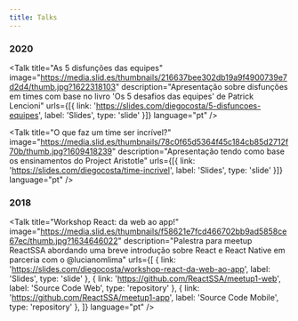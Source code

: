 ```yaml
---
title: Talks
---
```



### 2020

<Talk
  title="As 5 disfunções das equipes"
  image="https://media.slid.es/thumbnails/216637bee302db19a9f4900739e7d2d4/thumb.jpg?1622318103"
  description="Apresentação sobre disfunções em times com base no livro 'Os 5 desafios das equipes' de Patrick Lencioni"
  urls={[{ link: 'https://slides.com/diegocosta/5-disfuncoes-equipes', label: 'Slides', type: 'slide' }]}
  language="pt"
/>

<Talk
  title="O que faz um time ser incrível?"
  image="https://media.slid.es/thumbnails/78c0f65d5364f45c184cb85d2712f70b/thumb.jpg?1609418239"
  description="Apresentação tendo como base os ensinamentos do Project Aristotle"
  urls={[{ link: 'https://slides.com/diegocosta/time-incrivel', label: 'Slides', type: 'slide' }]}
  language="pt"
/>

### 2018

<Talk
  title="Workshop React: da web ao app!"
  image="https://media.slid.es/thumbnails/f58621e7fcd466702bb9ad5858ce67ec/thumb.jpg?1634646022"
  description="Palestra para meetup ReactSSA abordando uma breve introdução sobre React e React Native em parceria com o @lucianomlima"
  urls={[
    { link: 'https://slides.com/diegocosta/workshop-react-da-web-ao-app', label: 'Slides', type: 'slide' },
    { link: 'https://github.com/ReactSSA/meetup1-web', label: 'Source Code Web', type: 'repository' },
    { link: 'https://github.com/ReactSSA/meetup1-app', label: 'Source Code Mobile', type: 'repository' },
  ]}
  language="pt"
/>
